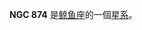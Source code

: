 {{NGCInfoBox|NGCID=NGC 874|發現者=法蘭克·穆勒|發現日期=1886年-月-日|其他編號=ESO 478-18,MCG -4-6-19|曆元=J2000.0|赤經=2時16分2.1秒
|赤緯=-23°18'21"|星座=鲸鱼座|星體=星系|星等=14.3|表面亮度=13.3|藍等=15.1}}

'''NGC 874''' 是[[鲸鱼座|鲸鱼座]]的一個[[星系|星系]]。

{{NGCReference|874}}
{{Catalogs|NGC=874}}

{{Galaxy-stub}}